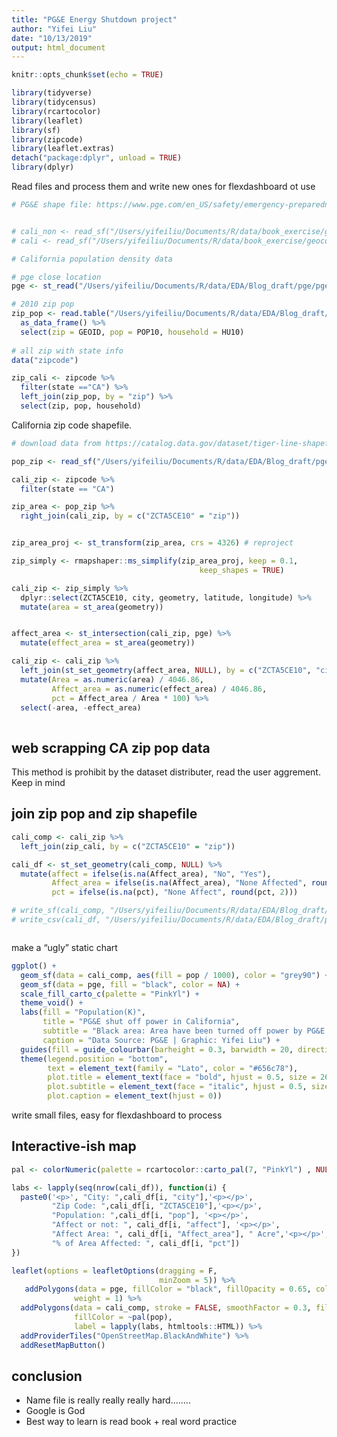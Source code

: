 ```yaml
---
title: "PG&E Energy Shutdown project"
author: "Yifei Liu"
date: "10/13/2019"
output: html_document
---
```


```r
knitr::opts_chunk$set(echo = TRUE)
```



```r
library(tidyverse)
library(tidycensus)
library(rcartocolor)
library(leaflet)
library(sf)
library(zipcode)
library(leaflet.extras)
detach("package:dplyr", unload = TRUE)
library(dplyr)

```



Read files and process them and write new ones for flexdashboard ot use

```r

# PG&E shape file: https://www.pge.com/en_US/safety/emergency-preparedness/natural-disaster/wildfires/psps-event-maps.page


# cali_non <- read_sf("/Users/yifeiliu/Documents/R/data/book_exercise/geocom/PUBLIC_PSPS_10-09-19_D-02_BaseLine_1008_1039.kmz")
# cali <- read_sf("/Users/yifeiliu/Documents/R/data/book_exercise/geocom/PUBLIC_PSPS_10-10-19_B-07_T_24hrs_1010_0739.kmz")

# California population density data

# pge close location
pge <- st_read("/Users/yifeiliu/Documents/R/data/EDA/Blog_draft/pge/pge_simple.gpkg")

# 2010 zip pop 
zip_pop <- read.table("/Users/yifeiliu/Documents/R/data/EDA/Blog_draft/pge/Gaz_zcta_national.txt", header = T, colClasses = c("character", rep("numeric", 7))) %>%
  as_data_frame() %>%
  select(zip = GEOID, pop = POP10, household = HU10)
  
# all zip with state info
data("zipcode")

zip_cali <- zipcode %>%
  filter(state =="CA") %>%
  left_join(zip_pop, by = "zip") %>%
  select(zip, pop, household)

```


California zip code shapefile.

```r
# download data from https://catalog.data.gov/dataset/tiger-line-shapefile-2015-2010-nation-u-s-2010-census-5-digit-zip-code-tabulation-area-zcta5-na

pop_zip <- read_sf("/Users/yifeiliu/Documents/R/data/EDA/Blog_draft/pge/tl_2015_us_zcta510.shp")

cali_zip <- zipcode %>%
  filter(state == "CA")

zip_area <- pop_zip %>%
  right_join(cali_zip, by = c("ZCTA5CE10" = "zip"))


zip_area_proj <- st_transform(zip_area, crs = 4326) # reproject

zip_simply <- rmapshaper::ms_simplify(zip_area_proj, keep = 0.1,
                                          keep_shapes = TRUE) 

cali_zip <- zip_simply %>%
  dplyr::select(ZCTA5CE10, city, geometry, latitude, longitude) %>%
  mutate(area = st_area(geometry))


affect_area <- st_intersection(cali_zip, pge) %>%
  mutate(effect_area = st_area(geometry))

cali_zip <- cali_zip %>%
  left_join(st_set_geometry(affect_area, NULL), by = c("ZCTA5CE10", "city", "area", "latitude", "longitude")) %>%
  mutate(Area = as.numeric(area) / 4046.86,
         Affect_area = as.numeric(effect_area) / 4046.86, 
         pct = Affect_area / Area * 100) %>%
  select(-area, -effect_area)
  

```


## web scrapping CA zip pop data

This method is prohibit by the dataset distributer, read the user aggrement. Keep in mind


## join zip pop and zip shapefile

```r
cali_comp <- cali_zip %>%
  left_join(zip_cali, by = c("ZCTA5CE10" = "zip"))

cali_df <- st_set_geometry(cali_comp, NULL) %>%
  mutate(affect = ifelse(is.na(Affect_area), "No", "Yes"),
         Affect_area = ifelse(is.na(Affect_area), "None Affected", round(Affect_area, 2)),
         pct = ifelse(is.na(pct), "None Affect", round(pct, 2)))

# write_sf(cali_comp, "/Users/yifeiliu/Documents/R/data/EDA/Blog_draft/pge/cali_comp.gpkg")
# write_csv(cali_df, "/Users/yifeiliu/Documents/R/data/EDA/Blog_draft/pge/cali_comp.csv")



```

make a "ugly" static chart

```r
ggplot() +
  geom_sf(data = cali_comp, aes(fill = pop / 1000), color = "grey90") +
  geom_sf(data = pge, fill = "black", color = NA) +
  scale_fill_carto_c(palette = "PinkYl") +
  theme_void() +
  labs(fill = "Population(K)",
       title = "PG&E shut off power in California",
       subtitle = "Black area: Area have been turned off power by PG&E due to safety reason | Color palette: indicate population density",
       caption = "Data Source: PG&E | Graphic: Yifei Liu") +
  guides(fill = guide_colourbar(barheight = 0.3, barwidth = 20, direction = "horizontal", ticks = F)) +
  theme(legend.position = "bottom",
        text = element_text(family = "Lato", color = "#656c78"),
        plot.title = element_text(face = "bold", hjust = 0.5, size = 26),
        plot.subtitle = element_text(face = "italic", hjust = 0.5, size = 12),
        plot.caption = element_text(hjust = 0))
```


write small files, easy for flexdashboard to process

## Interactive-ish map

```r
pal <- colorNumeric(palette = rcartocolor::carto_pal(7, "PinkYl") , NULL)

labs <- lapply(seq(nrow(cali_df)), function(i) {
  paste0('<p>', "City: ",cali_df[i, "city"],'<p></p>',
         "Zip Code: ",cali_df[i, "ZCTA5CE10"],'<p></p>',
         "Population: ",cali_df[i, "pop"], '<p></p>',
         "Affect or not: ", cali_df[i, "affect"], '<p></p>',
         "Affect Area: ", cali_df[i, "Affect_area"], " Acre",'<p></p>',
         "% of Area Affected: ", cali_df[i, "pct"])
})

leaflet(options = leafletOptions(dragging = F,
                                 minZoom = 5)) %>%
   addPolygons(data = pge, fillColor = "black", fillOpacity = 0.65, color = "black", 
              weight = 1) %>%
  addPolygons(data = cali_comp, stroke = FALSE, smoothFactor = 0.3, fillOpacity = 0.7, color = "#03F", 
              fillColor = ~pal(pop),
              label = lapply(labs, htmltools::HTML)) %>%
  addProviderTiles("OpenStreetMap.BlackAndWhite") %>%
  addResetMapButton()
```



## conclusion

- Name file is really really really hard........
- Google is God
- Best way to learn is read book + real word practice











